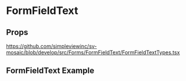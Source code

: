 
<Meta title='Forms/FormFieldText/Readme' />

# FormFieldText

## Props

https://github.com/simpleviewinc/sv-mosaic/blob/develop/src/Forms/FormFieldText/FormFieldTextTypes.tsx

## FormFieldText Example

<Preview withSource='none'>
  <stories.Default />
</Preview>
